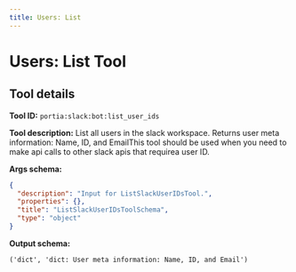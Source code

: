 ```yaml
---
title: Users: List
---
```

<!-- WARNING: This file is auto-generated by generate_tool_docs.py. Do not edit manually. -->


# Users: List Tool

<Intro />

## Tool details
**Tool ID:** `portia:slack:bot:list_user_ids`

**Tool description:** List all users in the slack workspace. Returns user meta information: Name, ID, and EmailThis tool should be used when you need to make api calls to other slack apis that requirea user ID.

**Args schema:**
```json
{
  "description": "Input for ListSlackUserIDsTool.",
  "properties": {},
  "title": "ListSlackUserIDsToolSchema",
  "type": "object"
}
```

**Output schema:**
```
('dict', 'dict: User meta information: Name, ID, and Email')
```
